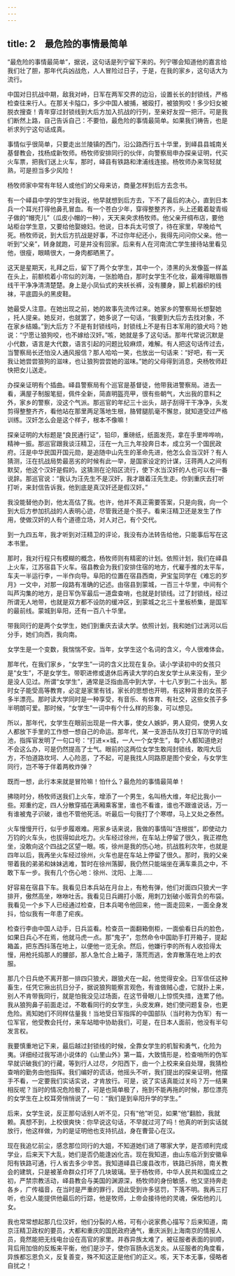 ```yaml
---
---
---
```

title: 2　最危险的事情最简单
---

“最危险的事情最简单”，据说，这句话是列宁留下来的。列宁哪会知道他的嘉言给我们壮了胆，那年代兵凶战危，人人冒险过日子，于是，在我的家乡，这句话大为流行。

中国对日抗战中期，敌我对峙，日军在两军交界的边沿，设置长长的封锁线，严格检查往来行人。在那关卡隘口，多少中国人被捕，被殴打，被狼狗咬！多少妇女被脱衣搜查！青年穿过封锁线到大后方加入抗战的行列，至亲好友捏一把汗。可是我们断然上路，自己告诉自己：不要怕，最危险的事情最简单。如果我们祷告，也是祈求列宁这句话成真。

事情似乎很简单，只要走出兰陵镇的西门，沿公路西行五十华里，到峄县县城南关基督教会，找杨成新牧师。杨牧师安排同行的伙伴，向警察局申办探亲证明，代买火车票，把我们送上火车，那时，峄县有铁路和津浦线连接。杨牧师办来驾轻就熟，可是担当多少风险！

杨牧师家中常有年轻人或他们的父母来访，商量怎样到后方去念书。

有一个峄县中学的学生对我说，他早就想到后方去，下不了最后的决心，直到日本兵一个耳光打得他鼻孔冒血。有一个苍白少年，穿得整整齐齐，头上还戴着靛青缎子做的“帽壳儿”（瓜皮小帽的一种），天天来央求杨牧师。他父亲开绸布店，要他站柜台学生意，又要给他娶媳妇。他说，日本兵太可恨了，待在家里，早晚给气死。杨牧师说，到大后方抗战是好事，不过你年纪还小，我得先问问你父亲。他一听到“父亲”，转身就跑，可是并没有回家。后来有人在河南流亡学生接待站里看见他，很瘦，眼睛很大，一身肉都晒黑了。

这天是星期天，礼拜之后，留下了两个女学生，其中一个，漆黑的头发像盔一样盖在头上，前额梳着小帘似的刘海，一张脸皓白，那时女学生不化妆，最难得眼眉唇线干干净净清清楚楚。身上是小凤仙式的夹袄长裤，没有腰身，脚上机器织的线袜，平底圆头的黑皮鞋。

她最受人注意。在她出现之前，她的故事先流传过来。她家乡的警察局长想娶她 ，托人提亲。她反对，也就罢了，她多说了一句话，“我要到大后方去找对象，不在家乡结婚。”到大后方？不是有封锁线吗，封锁线上不是有日本军用的狼犬吗？她说：“宁愿让狼狗咬，也不嫁给汉奸。”咳，她就是多了这句话。那年代常说沉默是小代数，语言是大代数，语言引起的问题比较麻烦，难解。有人把这句话传过去，当警察局长还怕没人通风报信？那人哈哈一笑，也放出一句话来：“好吧，有一天我让她尝尝狼狗的滋味，也让狼狗尝尝她的滋味。”她的父母得到消息，央杨牧师赶快把女儿送走。

办探亲证明有个插曲。峄县警察局有个巡官是基督徒，他带我进警察局。进去一看，满屋子制服笔挺，佩件全新，简直明盔亮甲，很有些朝气，大出我的意料之外，家乡的警察，没这个气派。那巡官的年纪三十出头，胡子刮得干干净净，头发剪得整整齐齐，看他站在那里两足落地生根，胳臂腿肌毫不懈怠，就知道受过严格训练。汉奸怎么会是这个样子，根本不像嘛！

探亲证明的大标题是“良民通行证”，铅印，重磅纸，纸面发亮，拿在手里哗哗响，精神一振。那巡官跟我谈汪精卫，汪在一九三九年投奔日本，成立另一个国民政府。汪是中华民国开国元勋，是追随中山先生的革命先进，他怎么会当汉奸？有人猜测，汪在抗战局势最恶劣的时候有此一举，是国家设定的计谋，汪蒋两人之间有默契，他这个汉奸是假的。这猜测在沦陷区流行，使下水当汉奸的人也可以有一番说辞。那巡官说：“我认为汪先生不是汉奸，我才跟着汪先生走。你到重庆去打听打听，来封信告诉我，他到底是真汉奸还是假汉奸。”

我没能替他办到，他太高估了我。也许，他并不真正需要答案，只是向我，向一个到大后方参加抗战的人表明心迹，尽管我还是个孩子。看来汪精卫还是发生了作用，使做汉奸的人有个道德立场，对人对己，有个交代。

到一九四五年，我才听到对汪精卫的评论，我没有办法转告给他，只能事后写在这本书里。

那时，我对行程只有模糊的概念，杨牧师则有精密的计划。依照计划，我们在峄县上火车，江苏宿县下火车。宿县教会为我们安排住宿的地方，代雇手推的太平车，车夫一半运行李，一半作向导。阜阳的位置在宿县西南，尹宝玺同学在《难忘的岁月》一文中，对那一段路有准确的记述。由宿县到蒙城，一百三十华里，中间有个叫芦沟集的地方，是日军伪军最后一道盘查哨，也就是封锁线。过了封锁线，经过所谓无人地带，也就是双方都不设防的缓冲区，到蒙城之北三十里板桥集，是国军的最前线。蒙城到阜阳，还有一百八十华里。

带我同行的是两个女学生，她们到重庆去读大学。依照计划，我和她们过涡河以后分手，她们向西，我向南。

女学生是一个变数，我惴惴不安。当年，女学生这个名词的含义，今人很难体会。

那年代，在我们家乡，“女学生”一词的含义比现在复杂。读小学读初中的女孩只是“女生”，不是女学生。带职进修或退休后再读大学的白发女学士从来没有，至少是没人见过。所谓“女学生”，通常是泛指由高中到大学，十七八岁到二十出头。那时女子能受高等教育，必定是家里有钱，家长的思想也开明，有这种背景的女孩子多半漂亮。那时读大学同时是一种享受，有音乐、有体育、有社交，这些女孩子多半明朗可爱。那时候，“女学生”一词中有个什么样的形象，可以想见。

所以，那年代，女学生在眼前出现是一件大事，使女人嫉妒，男人窥伺，使男人女人都放下手里的工作想一想自己的命运。那年代，某一支游击队攻打日军防守的城池，指挥官发明了一句口号：“打进××城，一人一个女学生”，每个人都知道绝对不会这么办，可是仍然提高了士气。眼前的这两位女学生敢闯封锁线，敢闯大后方，不怕道路坎坷、人心险恶，了不起，可是我找人同路原是图个安全，与女学生同行，岂不等于伴着两枚炸弹？

既而一想，此行本来就是冒险嘛！怕什么？最危险的事情最简单！

拂晓时分，杨牧师送我们上火车，增添了一个男生，名叫杨大维，年纪比我小一些。郑重约定，四人分散穿插在满厢乘客里，谁也不看谁，谁也不跟谁说话，万一有谁被鬼子识破，谁也不管他死活。听最后一句我打了个寒噤，马上又处之泰然。

火车慢慢开行，似乎步履艰难。用家乡话来说，我做的事情叫“连根拔”，即使动力万钧的火车头，也拔得如此吃力。火车经过徐州，在车站上停留了很久，我正襟危坐，没敢向这个四战之区望一眼。咳，徐州是我的伤心地，抗战胜利次年，也就是四年以后，我再坐火车经过徐州，火车也是在车站上停留了很久。那时，我的父亲带着我的弟弟和妹妹逃难，暂时在徐州落脚，我仍然只能端坐在满车乘员之中，不敢下车一步。我有几个伤心地：徐州、沈阳、上海……

好容易在宿县下车。我看见日本兵站在月台上，有枪有弹，他们对面四只狼犬一字排开，傲然高坐，咻咻吐舌。我看见日兵踢打小贩，用刺刀划破小贩背负的布袋。我看见一个乡下人已经通过检查，日本兵喝令他回来，他一面走回来，一面全身发抖，恰似我有一年患了疟疾。

检查行李由中国人动手，日兵监看。检查员一面翻箱倒柜，一面偷看日兵的脸色，如果日兵心不在焉，他就马虎一点。那“鬼子”，忽然命令中国助手打开箱子，提起箱盖，把东西抖落在地上，以便他一览无余。然后，他嫌行李的所有人收拾得太慢，用枪托捣那人的腰部，那人急忙合上箱子，落荒而逃，舍弃散落在地上的衣服。

那几个日兵绝不离开那一排四只狼犬，跟狼犬在一起，他觉得安全。日军信任这种畜生，任凭它揪出抗日分子，据说狼狗能察言观色，有谁做贼心虚，它就扑上来，别人不肯带我同行，就是怕我没见过场面，在这节骨眼儿上惊慌失措，连累了他。我从狼狗鼻子前面走过，不敢看同行的女学生，头皮发麻，她们使问题复杂，也更危险。焉知她们不同样估量我！当地受日军指挥的中国部队（当时称为伪军）有一位军官，他受教会托付，来车站暗中协助我们，可是，在日本人面前，他没有半句发言权。

我要慎重地记下来，最后越过封锁线的时候，全靠女学生的机智和勇气，化险为夷。详细经过我写进小说体的《山里山外》第一篇，大致情形是，检查哨所的伪军早就识破我们的行藏，等到行人过尽，夕阳西下，由一个上校来亲自处理，我猜检查哨的勤务由他指挥。我们编好的谎话，他摇头不听，我们提出的探亲证明，他摆手不看，一定要我们实话实说，才肯放行。可是，说了实话真能过关吗？万一结果相反呢？当时的情况危险极了，可是也简单极了，拖到不能再拖的时候，那位漂亮的女学生在上校耳旁悄悄说了一句：“我们是到阜阳升学的学生。”

后来，女学生说，反正那句话别人听不见，只有“他”听见，如果“他”翻脸，我就赖。真想不到，上校很爽快：你早说这句话，不早就过河了吗！他真的听到实话就放行，他这样做，为的是证明他也支持抗战，身在曹营心在汉。

现在我追忆前尘，感念那位同行的大姐，不知道她们进了哪家大学，是否顺利完成学业，后来天下大乱，她们是否仍能逢凶化吉。现在我知道，由山东临沂到安徽阜阳有铁路可通，行人省去多少辛苦。我知道峄县已废县改市，铁路已拆除，南关教会的建筑，只是被革命群众打坏了几块玻璃。至于杨牧师，中华人民共和国成立之初，严禁宗教活动，峄县教会与美国的渊源深，杨牧师的身份敏感，他又坚持奔走各乡，广传福音，在当时是严重的罪行，因此受到许多惩罚，下落不明。我再三打听，也没人能提供他最后的行踪，他是牧师，上帝会接待他的灵魂，保佑他的儿女。

我也常常想起那几位汉奸，他们分裂的人格，可有小说家费心描写？后来知道，南京汪精卫政权的要员，大都和重庆的国民政府通气，重庆派到上海南京的情报人员，竟然能把无线电台设在高官的家里。并吞异族太难了，被征服者表面的驯顺，背后用加倍的反叛来平衡，他们是沙子，使你盲肠永远发炎。从征服者的角度看，异族都忘恩负义，反复善变，殊不知这正是他们的正义。咳，天下本无事，侵略者自扰之！
